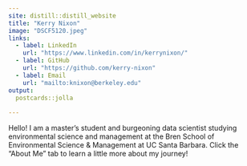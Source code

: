 ```yaml
---
site: distill::distill_website
title: "Kerry Nixon"
image: "DSCF5120.jpeg"
links:
  - label: LinkedIn
    url: "https://www.linkedin.com/in/kerrynixon/"
  - label: GitHub
    url: "https://github.com/kerry-nixon"
  - label: Email
    url: "mailto:knixon@berkeley.edu"
output:
  postcards::jolla
  
---
```

 
Hello! I am a master's student and burgeoning data scientist studying environmental science and management at the Bren School of Environmental Science & Management at UC Santa Barbara. Click the "About Me" tab to learn a little more about my journey!
